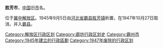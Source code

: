 '''胜芳市'''，[[中国|中国]]旧[[市|市]]名。

位于[[冀中解放区|冀中解放区]]。1945年9月5日由[[河北省_(中華民國)|河北省]][[霸县|霸县]][[胜芳镇|胜芳镇]]析置，在1947年10月27日取消，并入[[霸县|霸县]]。

{{中华民国大陆时期行政区划小作品}} 
[[Category:解放区行政区划|Category:解放区行政区划]]
[[Category:廊坊行政区划史|Category:廊坊行政区划史]]
[[Category:霸州市|Category:霸州市]]
[[Category:1945年建立的行政區劃|Category:1945年建立的行政區劃]]
[[Category:1947年废除的行政区划|Category:1947年废除的行政区划]]